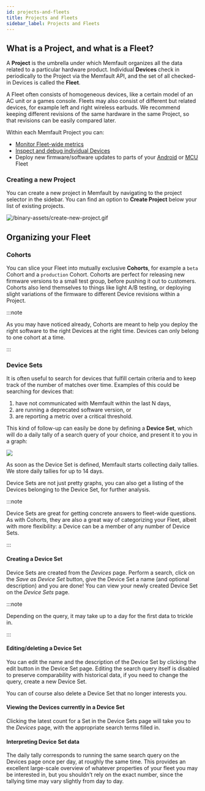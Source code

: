 ```yaml
---
id: projects-and-fleets
title: Projects and Fleets
sidebar_label: Projects and Fleets
---
```


## What is a Project, and what is a Fleet?

A **Project** is the umbrella under which Memfault organizes all the data
related to a particular hardware product. Individual **Devices** check in
periodically to the Project via the Memfault API, and the set of all checked-in
Devices is called the **Fleet**.

A Fleet often consists of homogeneous devices, like a certain model of an AC
unit or a games console. Fleets may also consist of different but related
devices, for example left and right wireless earbuds. We recommend keeping
different revisions of the same hardware in the same Project, so that revisions
can be easily compared later.

Within each Memfault Project you can:

- [Monitor Fleet-wide metrics](./charts.mdx)
- [Inspect and debug individual Devices](./inspecting-a-device.mdx)
- Deploy new firmware/software updates to parts of your
  [Android](../android/android-releases-guide.mdx) or
  [MCU](../mcu/releases-guide.mdx) Fleet

### Creating a new Project

You can create a new project in Memfault by navigating to the project selector
in the sidebar. You can find an option to **Create Project** below your list of
existing projects.

![/binary-assets/create-new-project.gif](/binary-assets/create-new-project.gif)

<!--
TODO: more handholding on the project creation flow, maybe with MCU/Android/Linux tabs.
Probably best to document the "Settings" page (which is basically Project Settings) and
refer to that in the project creation docs, instead of duplicating it.
-->

## Organizing your Fleet

### Cohorts

You can slice your Fleet into mutually exclusive **Cohorts**, for example a
`beta` Cohort and a `production` Cohort. Cohorts are perfect for releasing new
firmware versions to a small test group, before pushing it out to customers.
Cohorts also lend themselves to things like light A/B testing, or deploying
slight variations of the firmware to different Device revisions within a
Project.

:::note

As you may have noticed already, Cohorts are meant to help you deploy the right
software to the right Devices at the right time. Devices can only belong to one
cohort at a time.

:::

<!-- TODO: how does one create cohorts, how do devices end up in them? -->

### Device Sets

It is often useful to search for devices that fulfill certain criteria and to
keep track of the number of matches over time. Examples of this could be
searching for devices that:

1. have not communicated with Memfault within the last N days,
2. are running a deprecated software version, or
3. are reporting a metric over a critical threshold.

This kind of follow-up can easily be done by defining a **Device Set**, which
will do a daily tally of a search query of your choice, and present it to you in
a graph:

![](/img/docs/platform/device-set-page-min.png)

As soon as the Device Set is defined, Memfault starts collecting daily tallies.
We store daily tallies for up to 14 days.

Device Sets are not just pretty graphs, you can also get a listing of the
Devices belonging to the Device Set, for further analysis.

:::note

Device Sets are great for getting concrete answers to fleet-wide questions. As
with Cohorts, they are also a great way of categorizing your Fleet, albeit with
more flexibility: a Device can be a member of any number of Device Sets.

:::

#### Creating a Device Set

Device Sets are created from the _Devices_ page. Perform a search, click on the
_Save as Device Set_ button, give the Device Set a name (and optional
description) and you are done! You can view your newly created Device Set on the
_Device Sets_ page.

:::note

Depending on the query, it may take up to a day for the first data to trickle
in.

:::

#### Editing/deleting a Device Set

You can edit the name and the description of the Device Set by clicking the edit
button in the Device Set page. Editing the search query itself is disabled to
preserve comparability with historical data, if you need to change the query,
create a new Device Set.

You can of course also delete a Device Set that no longer interests you.

#### Viewing the Devices currently in a Device Set

Clicking the latest count for a Set in the Device Sets page will take you to the
_Devices_ page, with the appropriate search terms filled in.

#### Interpreting Device Set data

The daily tally corresponds to running the same search query on the Devices page
once per day, at roughly the same time. This provides an excellent large-scale
overview of whatever properties of your fleet you may be interested in, but you
shouldn't rely on the exact number, since the tallying time may vary slightly
from day to day.

<!--
TODO: Hardware Versions, Software Versions etc are also "organizational units", just in another dimension.
-->
